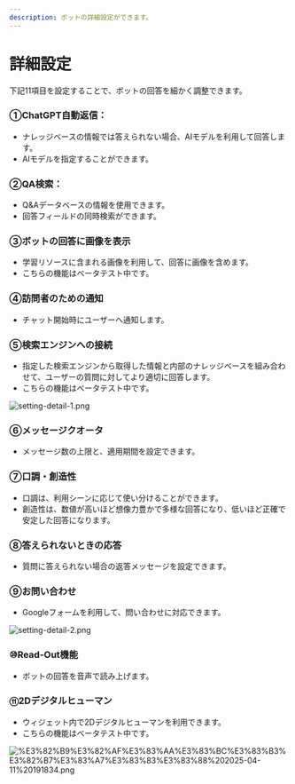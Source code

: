```yaml
---
description: ボットの詳細設定ができます。
---
```


# 詳細設定

下記11項目を設定することで、ボットの回答を細かく調整できます。

### ①ChatGPT自動返信：

* ナレッジベースの情報では答えられない場合、AIモデルを利用して回答します。
* AIモデルを指定することができます。

### ②QA検索：

* Q&Aデータベースの情報を使用できます。
* 回答フィールドの同時検索ができます。

### ③ボットの回答に画像を表示

* 学習リソースに含まれる画像を利用して、回答に画像を含めます。
* こちらの機能はベータテスト中です。

### ④訪問者のための通知

* チャット開始時にユーザーへ通知します。

### ⑤検索エンジンへの接続

* 指定した検索エンジンから取得した情報と内部のナレッジベースを組み合わせて、ユーザーの質問に対してより適切に回答します。
* こちらの機能はベータテスト中です。

![setting-detail-1.png](../../../.gitbook/assets/setting-detail-1.png)

### ⑥メッセージクオータ

* メッセージ数の上限と、適用期間を設定できます。

### ⑦口調・創造性

* 口調は、利用シーンに応じて使い分けることができます。
* 創造性は、数値が高いほど想像力豊かで多様な回答になり、低いほど正確で安定した回答になります。

### ⑧答えられないときの応答

* 質問に答えられない場合の返答メッセージを設定できます。

### ⑨お問い合わせ

* Googleフォームを利用して、問い合わせに対応できます。

![setting-detail-2.png](../../../.gitbook/assets/setting-detail-2.png)

### ⑩Read-Out機能

* ボットの回答を音声で読み上げます。

### ⑪2Dデジタルヒューマン

* ウィジェット内で2Dデジタルヒューマンを利用できます。
* こちらの機能はベータテスト中です。

![%E3%82%B9%E3%82%AF%E3%83%AA%E3%83%BC%E3%83%B3%E3%82%B7%E3%83%A7%E3%83%83%E3%83%88%202025-04-11%20191834.png](../../../.gitbook/assets/%E3%82%B9%E3%82%AF%E3%83%AA%E3%83%BC%E3%83%B3%E3%82%B7%E3%83%A7%E3%83%83%E3%83%88%202025-04-11%20191834.png)
